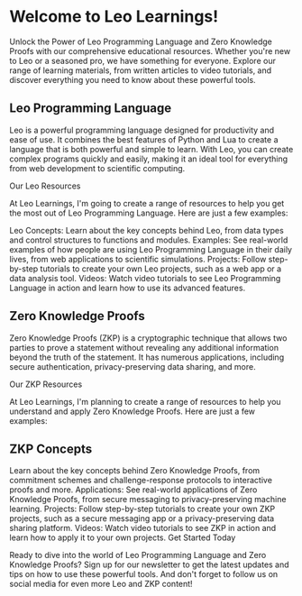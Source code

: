 # Welcome to Leo Learnings!

Unlock the Power of Leo Programming Language and Zero Knowledge Proofs with our comprehensive educational resources. Whether you're new to Leo or a seasoned pro, we have something for everyone. Explore our range of learning materials, from written articles to video tutorials, and discover everything you need to know about these powerful tools.

## Leo Programming Language

Leo is a powerful programming language designed for productivity and ease of use. It combines the best features of Python and Lua to create a language that is both powerful and simple to learn. With Leo, you can create complex programs quickly and easily, making it an ideal tool for everything from web development to scientific computing.

Our Leo Resources

At Leo Learnings, I'm going to create a range of resources to help you get the most out of Leo Programming Language. Here are just a few examples:

Leo Concepts: Learn about the key concepts behind Leo, from data types and control structures to functions and modules.
Examples: See real-world examples of how people are using Leo Programming Language in their daily lives, from web applications to scientific simulations.
Projects: Follow step-by-step tutorials to create your own Leo projects, such as a web app or a data analysis tool.
Videos: Watch video tutorials to see Leo Programming Language in action and learn how to use its advanced features.

## Zero Knowledge Proofs

Zero Knowledge Proofs (ZKP) is a cryptographic technique that allows two parties to prove a statement without revealing any additional information beyond the truth of the statement. It has numerous applications, including secure authentication, privacy-preserving data sharing, and more.

Our ZKP Resources

At Leo Learnings, I'm planning to create a range of resources to help you understand and apply Zero Knowledge Proofs. Here are just a few examples:

## ZKP Concepts

Learn about the key concepts behind Zero Knowledge Proofs, from commitment schemes and challenge-response protocols to interactive proofs and more.
Applications: See real-world applications of Zero Knowledge Proofs, from secure messaging to privacy-preserving machine learning.
Projects: Follow step-by-step tutorials to create your own ZKP projects, such as a secure messaging app or a privacy-preserving data sharing platform.
Videos: Watch video tutorials to see ZKP in action and learn how to apply it to your own projects.
Get Started Today

Ready to dive into the world of Leo Programming Language and Zero Knowledge Proofs? Sign up for our newsletter to get the latest updates and tips on how to use these powerful tools. And don't forget to follow us on social media for even more Leo and ZKP content!
